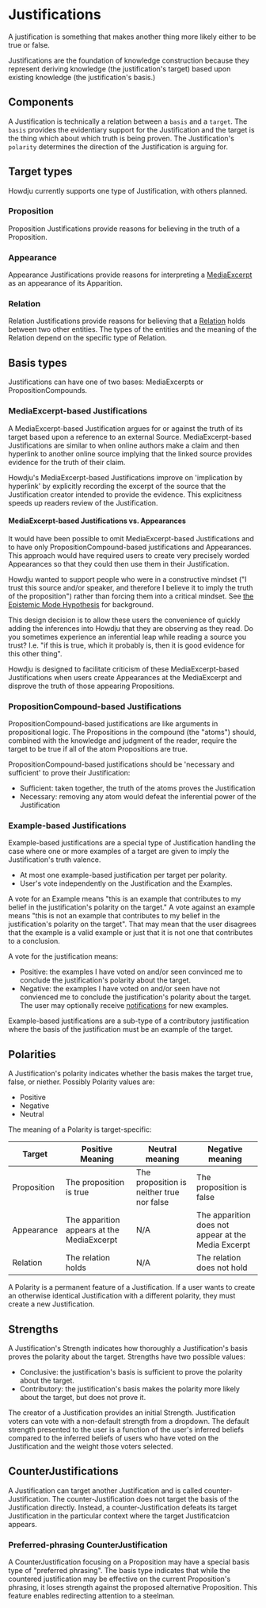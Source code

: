 # Justifications


A justification is something that makes another thing more likely either to be true or false.

Justifications are the foundation of knowledge construction because they represent deriving
knowledge (the justification's target) based upon existing knowledge (the justification's basis.)

## Components

A Justification is technically a relation between a `basis` and a `target`. The
`basis` provides the evidentiary support for the Justification and the target is the thing
which about which truth is being proven. The Justification's `polarity` determines the direction
of the Justification is arguing for.

## Target types

Howdju currently supports one type of Justification, with others planned.

### Proposition

Proposition Justifications provide reasons for believing in the truth of a
Proposition.

### Appearance

<Feature>Appearance Justifications</Feature> provide reasons for interpreting a
[MediaExcerpt](/concepts/media-excerpts) as an appearance of its Apparition.

### Relation

<Feature>Relation Justifications</Feature> provide reasons for believing that a
[Relation](/concepts/relations) holds between two other entities. The types of
the entities and the meaning of the Relation depend on the specific type of
Relation.

## Basis types

Justifications can have one of two bases: MediaExcerpts or PropositionCompounds.

### MediaExcerpt-based Justifications

A MediaExcerpt-based Justification argues for or against the truth of its target based upon a
reference to an external Source. MediaExcerpt-based Justifications are similar to when online
authors make a claim and then hyperlink to another online source implying that the linked source
provides evidence for the truth of their claim.

Howdju's MediaExcerpt-based Justifications improve on 'implication by hyperlink' by explicitly
recording the excerpt of the source that the Justification creator intended to provide the evidence.
This explicitness speeds up readers review of the Justification.

#### MediaExcerpt-based Justifications vs. Appearances

It would have been possible to omit MediaExcerpt-based Justifications and to have only
PropositionCompound-based justifications and Appearances. This approach would have required users to
create very precisely worded Appearances so that they could then use them in their Justification.

Howdju wanted to support people who were in a constructive mindset ("I trust this source and/or
speaker, and therefore I believe it to imply the truth of the proposition") rather than forcing them
into a critical mindset. See [the Epistemic Mode Hypothesis](/design/epistemic-mode-hypthesis) for
background.

This design decision is to allow these users the convenience of quickly
adding the inferences into Howdju that they are observing as they read. Do you sometimes experience
an inferential leap while reading a source you trust? I.e. "if this is true, which it probably is,
then it is good evidence for this other thing".

Howdju is designed to facilitate criticism of these MediaExcerpt-based Justifications when users
create Appearances at the MediaExcerpt and <Feature issueId="694">disprove the truth of those
appearing Propositions.</Feature>

### PropositionCompound-based Justifications

PropositionCompound-based justifications are like arguments in propositional logic. The Propositions
in the compound (the "atoms") should, combined with the knowledge and judgment of the reader,
require the target to be true if all of the atom Propositions are true.

PropositionCompound-based justifications should be 'necessary and sufficient' to prove their
Justification:

- Sufficient: taken together, the truth of the atoms proves the Justification
- Necessary: removing any atom would defeat the inferential power of the Justification

### Example-based Justifications

<Feature issueId="168">Example-based justifications</Feature> are a special type
of Justification handling the case where one or more examples of a target are given
to imply the Justification's truth valence.

- At most one example-based justification per target per polarity.
- User's vote independently on the Justification and the Examples.

A vote for an Example means "this is an example that contributes to my belief in
the justification's polarity on the target." A vote against an example means "this
is not an example that contributes to my belief in the justification's polarity on the target".
That may mean that the user disagrees that the example is a valid example or just
that it is not one that contributes to a conclusion.

A vote for the justification means:

- Positive: the examples I have voted on and/or seen convinced me to conclude
  the justification's polarity about the target.
- Negative: the examples I have voted on and/or seen have not convienced me to
  conclude the justification's polarity about the target. The user may
  optionally receive <Feature issueId="480">[notifications](/design/features#notifications)</Feature> for new examples.

Example-based justifications are a sub-type of a contributory justification
where the basis of the justification must be an example of the target.

## Polarities

A Justification's polarity indicates whether the basis makes the target true,
false, or niether. Possibly Polarity values are:

- Positive
- Negative
- <Feature issueId="33">Neutral</Feature>

The meaning of a Polarity is target-specific:

| Target | Positive Meaning | Neutral meaning | Negative meaning |
| --- | --- | --- | --- |
| Proposition | The proposition is true | The proposition is neither true nor false | The proposition is false |
| Appearance | The apparition appears at the MediaExcerpt | N/A | The apparition does not appear at the Media Excerpt |
| Relation | The relation holds | N/A | The relation does not hold |

A Polarity is a permanent feature of a Justification. If a user wants to create
an otherwise identical Justification with a different polarity, they must
create a new Justification.

## Strengths

A Justification's <Feature issueId="692">Strength</Feature> indicates how
thoroughly a Justification's basis proves the polarity about the target. Strengths
have two possible values:

- Conclusive: the justification's basis is sufficient to prove the polarity about
  the target.
- Contributory: the justification's basis makes the polarity more likely about
  the target, but does not prove it.

The creator of a Justification provides an initial Strength. Justification voters
can vote with a non-default strength from a dropdown. The default strength presented
to the user is a function of the user's inferred beliefs compared to the inferred
beliefs of users who have voted on the Justification and the weight those voters
selected.

## CounterJustifications

A Justification can target another Justification and is called counter-Justification. The
counter-Justification does not target the basis of the Justification directly. Instead, a
counter-Justification defeats its target Justification in the particular context where the target
Justificatcion appears.

### Preferred-phrasing CounterJustification

A CounterJustification focusing on a Proposition may have
<Feature issueId="528">a special basis type of "preferred phrasing"</Feature>.
The basis type indicates that while the countered justification may be effective
on the current Proposition's phrasing, it loses strength against the proposed
alternative Proposition. This feature enables redirecting attention to a
steelman.

